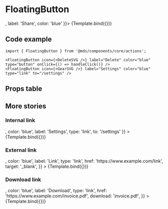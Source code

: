 
<Meta title="Components/core/actions/FloatingButton" component={FloatingButton} />

# FloatingButton

<Description of={FloatingButton} />


<Canvas className="fullframe" withToolbar>
  <Story name="Share button" args={{ icon: <ShareSVG />, label: 'Share', color: 'blue' }}>
    {Template.bind({})}
  </Story>
</Canvas>

## Code example

```tsx
import { FloatingButton } from '@mds/components/core/actions';
```

```tsx
<FloatingButton icon={<DeleteSVG />} label="Delete" color="blue" type="button" onClick={() => handleClick()} />
<FloatingButton icon={<GearSVG />} label="Settings" color="blue" type="link" to="/settings" />
```

## Props table

<ArgsTable of={FloatingButton} withToolbar />

## More stories

### Internal link

<Canvas className="fullframe" withToolbar>
  <Story
    name="Internal link"
    args={{ icon: <GearSVG />, color: 'blue', label: 'Settings', type: 'link', to: '/settings' }}
  >
    {Template.bind({})}
  </Story>
</Canvas>

### External link

<Canvas className="fullframe" withToolbar>
  <Story
    name="External link"
    args={{
      icon: <ArrowRightSVG />,
      color: 'blue',
      label: 'Link',
      type: 'link',
      href: 'https://www.example.com/link',
      target: '_blank',
    }}
  >
    {Template.bind({})}
  </Story>
</Canvas>

### Download link

<Canvas className="fullframe" withToolbar>
  <Story
    name="Download link"
    args={{
      icon: <DownloadSVG />,
      color: 'blue',
      label: 'Download',
      type: 'link',
      href: 'https://www.example.com/invoice.pdf',
      download: 'invoice.pdf',
    }}
  >
    {Template.bind({})}
  </Story>
</Canvas>
